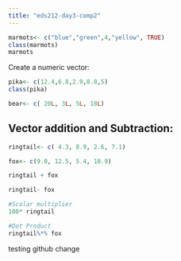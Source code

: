 ```yaml
---
title: "eds212-day3-comp2"
---
```


```r
marmots<- c("blue","green",4,"yellow", TRUE)
class(marmots)
marmots
```

Create a numeric vector:

```r
pika<- c(12.4,6.8,2.9,8.8,5)
class(pika)
```

```r
bear<- c( 20L, 3L, 5L, 18L)
```

## Vector addition and Subtraction:

```r
ringtail<- c( 4.3, 8.9, 2.6, 7.1)

fox<- c(9.0, 12.5, 5.4, 10.9)

ringtail + fox

ringtail- fox

#Scalar multiplier
100* ringtail

#Dot Product
ringtail%*% fox
```

testing github change
